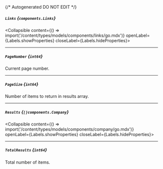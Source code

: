 {/* Autogenerated DO NOT EDIT  */}

##### `Links` *{`components.Links`}*
<Collapsible content={() => import('/content/types/models/components/links/go.mdx')} openLabel={Labels.showProperties} closeLabel={Labels.hideProperties}>
</Collapsible>

---
##### `PageNumber` *{`int64`}*
Current page number.

---
##### `PageSize` *{`int64`}*
Number of items to return in results array.

---
##### `Results` *{`[]components.Company`}*
<Collapsible content={() => import('/content/types/models/components/company/go.mdx')} openLabel={Labels.showProperties} closeLabel={Labels.hideProperties}>
</Collapsible>

---
##### `TotalResults` *{`int64`}*
Total number of items.


